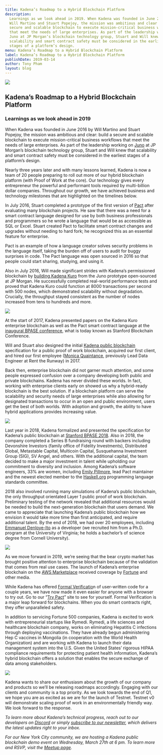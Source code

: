 ```yaml
---
title: Kadena’s Roadmap to a Hybrid Blockchain Platform
description:
  Learnings as we look ahead in 2019. When Kadena was founded in June 2016 by
  Will Martino and Stuart Popejoy, the mission was ambitious and clear build a
  secure and scalable blockchain to execute mission-critical business workflows
  that meet the needs of large enterprises. As part of the leadership working on
  Juno at JP Morgan’s blockchain technology group, Stuart and Will knew that
  scalability and smart contract safety must be considered in the earliest
  stages of a platform’s design.
menu: Kadena’s Roadmap to a Hybrid Blockchain Platform
label: Kadena’s Roadmap to a Hybrid Blockchain Platform
publishDate: 2019-03-14
author: Tony Pham
layout: blog
---
```


![](/assets/blog/1_Z8h2VlFBFLCxN62TkY6wrQ.webp)

## Kadena’s Roadmap to a Hybrid Blockchain Platform

### Learnings as we look ahead in 2019

When Kadena was founded in June 2016 by Will Martino and Stuart Popejoy, the
mission was ambitious and clear: build a secure and scalable blockchain to
execute mission-critical business workflows that meet the needs of large
enterprises. As part of the leadership working on
[Juno](https://www.coindesk.com/jpmorgan-juno-hyperledger-blockchain) at JP
Morgan’s blockchain technology group, Stuart and Will knew that scalability and
smart contract safety must be considered in the earliest stages of a platform’s
design.

Nearly three years later and with many lessons learned, Kadena is now a team of
20 people preparing to roll out more of our hybrid blockchain platform (with
Proof of Work at the core). Our technology gives every entrepreneur the powerful
and performant tools required by multi-billion dollar companies. Throughout our
growth, we have achieved business and technology milestones that are highlighted
on the timelines below.

In July 2016, Stuart completed a prototype of the first version of
[Pact](https://medium.com/kadena-io/safer-smarter-contracts-with-pact-e86b9ccaca9f)
after evaluating many blockchain projects. He saw that there was a need for a
smart contract language designed for use by both business professionals and
programmers so he wrote a language that would be as accessible as SQL or Excel.
Stuart created Pact to facilitate smart contract changes and upgrades without
needing to hard fork; he recognized this as an essential feature for enterprise.

Pact is an example of how a language creator solves security problems in the
language itself, taking the burden off of users to audit for buggy surprises in
code. The Pact language was open sourced in 2016 so that people could start
sharing, studying, and using it.

Also in July 2016, Will made significant strides with Kadena’s permissioned
blockchain by
[building Kadena Kuro](https://medium.com/kadena-io/scalablebft-kadenas-private-blockchain-101-c99895c0fd50)
from the Juno prototype open-sourced at JP Morgan. He successfully completed
real-world performance tests and proved that Kadena Kuro could function at 8000
transactions per second with 500 nodes, which demonstrated scalability without
degradation. Crucially, the throughput stayed consistent as the number of nodes
increased from tens to hundreds and more.

![](/assets/blog/1_qKLvjjC2cFlP7aPHw0tfmA.webp)

At the start of 2017, Kadena presented papers on the Kadena Kuro enterprise
blockchain as well as the Pact smart contract language at the
[inaugural BPASE conference](https://cyber.stanford.edu/blockchainconf), what is
today known as Stanford Blockchain Conference.

Will and Stuart also designed the initial
[Kadena public blockchain](https://medium.com/kadena-io/all-about-chainweb-101-and-faqs-6bd88c325b45)
specification for a public proof of work blockchain, acquired our first client,
and hired our first employee
([Monica Quaintance](https://www.linkedin.com/in/monica-quaintance), previously
Lead Data Engineer at Rent the Runway) in 2017.

Back then, enterprise blockchain did not garner much attention, and some people
expressed confusion over a company developing both public and private
blockchains. Kadena has never divided these worlds. In fact, working with
enterprise clients early on showed us why a hybrid-ready blockchain is the best
solution. If a blockchain platform can serve the scalability and security needs
of large enterprises while also allowing for designated transactions to occur in
an open and public environment, users get the best of both worlds. With adoption
and growth, the ability to have hybrid applications provides increasing value.

![](/assets/blog/0_qSQFV1H51--Ew4Vv.png)

Last year in 2018, Kadena formalized and presented the specification for
Kadena’s public blockchain at
[Stanford BPASE 2018](https://cyber.stanford.edu/bpase18). Also in 2018, the
company completed a Series B fundraising round with backers including Devonshire
Investors (family office of Fidelity Investments), Distributed Global,
Metastable Capital, Multicoin Capital, Susquehanna Investment Group (SIG), SV
Angel, and others. With the additional capital, the team decided to make a major
investment in talent while upholding our commitment to diversity and inclusion.
Among Kadena’s software engineers, 33% are women, including
[Emily Pillmore](https://www.linkedin.com/in/emily-pillmore-453630ab), lead Pact
maintainer and the newest elected member to the
[Haskell.org](https://www.haskell.org) programming language standards committee.

2018 also involved running many simulations of Kadena’s public blockchain, the
only throughput orientated Layer 1 public proof of work blockchain. Preliminary
testing of the network revealed that additional resources would be needed to
build the next-generation blockchain that users demand. We came to appreciate
that launching Kadena’s public blockchain how we envision it would take more
time than first anticipated, and require additional talent. By the end of 2018,
we had over 20 employees, including
[Emmanuel Denloye-Ito](https://www.linkedin.com/in/emmanueldenloye) as a
developer (we recruited him from a Ph.D. program at the University of Virginia;
he holds a bachelor’s of science degree from Cornell University).

![](/assets/blog/0_vEoHNyLBqo6ewSGU.png)

As we move forward in 2019, we’re seeing that the bear crypto market has brought
positive attention to enterprise blockchain because of the validation that comes
from real use cases. The launch of Kadena’s enterprise blockchain on the
[AWS Marketplace](https://aws.amazon.com/marketplace/pp/B07MKMKP4F?qid=1547578126310/awssr=0-1/awsref_=srh_res_product_title)
received coverage by
[Fortune](http://fortune.com/2019/01/23/blockchain-aws-kadena) and other media.

While Kadena has offered
[Formal Verificatio](https://medium.com/kadena-io/pact-formal-verification-for-blockchain-smart-contracts-done-right-889058bd8c3f)n
of user-written code for a couple years, we have now made it even easier for
anyone with a browser to try out. Go to our
“[Try Pact](https://pact.kadena.io/example/Verification)” site to see for
yourself. Formal Verification is a major leap forward for blockchains. When you
do smart contracts right, they offer unparalleled safety.

In addition to servicing Fortune 500 companies, Kadena is excited to work with
entrepreneurial startups like Rymedi. Rymedi, a life sciences and healthcare
blockchain company, works on eliminating Hepatitis C infections through
deploying vaccinations. They have already begun administering Hep C vaccines in
Mongolia (in cooperation with the World Health Organization) and are working
with Kadena to launch their data management system into the U.S. Given the
United States’ rigorous HIPAA compliance requirements for protecting patient
health information, Kadena’s hybrid blockchain offers a solution that enables
the secure exchange of data among stakeholders.

![](/assets/blog/1_AmuY2Msdda4xcZs5di35Qg/webp)

Kadena wants to share our enthusiasm about the growth of our company and
products so we’ll be releasing roadmaps accordingly. Engaging with our clients
and community is a top priority. As we look towards the end of Q1, we hope you
are as excited as we are for the launch of Testnet. Testnet v0 will demonstrate
scaling proof of work in an environmentally friendly way. We look forward to the
response.

_To learn more about Kadena’s technical progress, reach out to our developers on
[Discord](https://discordapp.com/invite/bsUcWmX) or simply
[subscribe to our newsletter](http://eepurl.com/dk-Sbz), which delivers the
latest updates right to your inbox._

_For our New York City community, we are hosting a Kadena public blockchain demo
event on Wednesday, March 27th at 6 pm. To learn more and RSVP, visit the
[Meetup page](https://www.meetup.com/kadena/events/259509800)._
